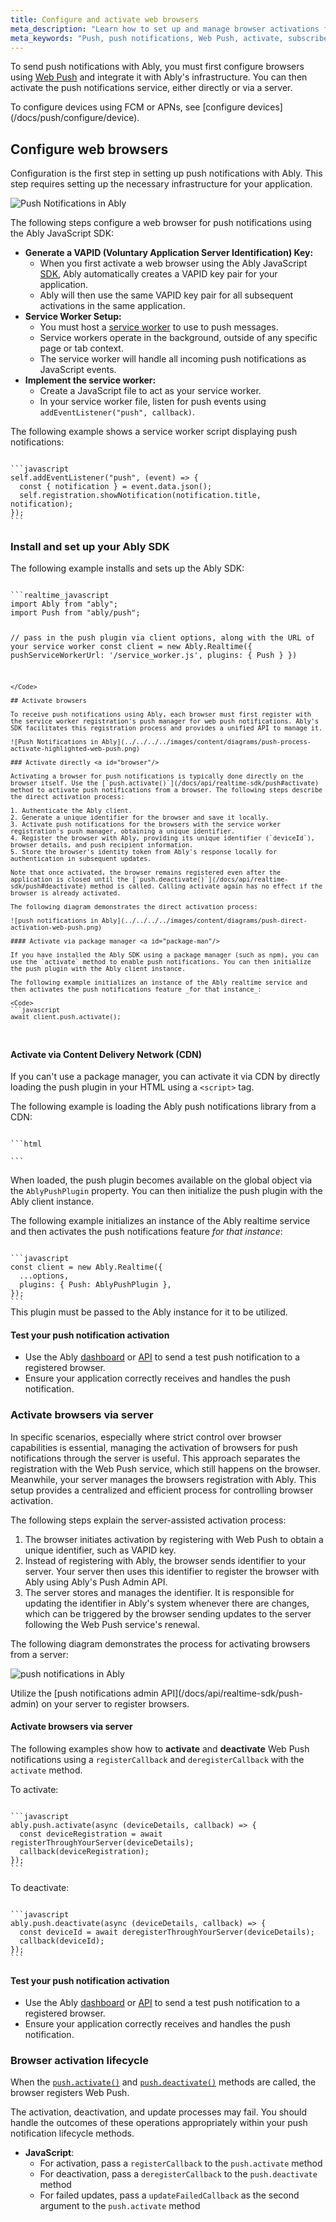 ```yaml
---
title: Configure and activate web browsers
meta_description: "Learn how to set up and manage browser activations for push notifications with Ably, including platform installation, browser registration, and handling lifecycle events."
meta_keywords: "Push, push notifications, Web Push, activate, subscribe"
---
```


To send push notifications with Ably, you must first configure browsers using [Web Push](https://www.w3.org/TR/push-api/) and integrate it with Ably's infrastructure. You can then activate the push notifications service, either directly or via a server.

<Aside data-type='note'>
To configure devices using FCM or APNs, see [configure devices](/docs/push/configure/device).
</Aside>

## Configure web browsers <a id="configure"/>

Configuration is the first step in setting up push notifications with Ably. This step requires setting up the necessary infrastructure for your application.

![Push Notifications in Ably](../../../../images/content/diagrams/push-process-configure-highlighted-web-push.png)

The following steps configure a web browser for push notifications using the Ably JavaScript SDK:

* **Generate a VAPID (Voluntary Application Server Identification) Key:**
  * When you first activate a web browser using the Ably JavaScript [SDK](https://ably.com/docs/getting-started/setup), Ably automatically creates a VAPID key pair for your application.
  * Ably will then use the same VAPID key pair for all subsequent activations in the same application.
* **Service Worker Setup:**
  * You must host a [service worker](https://developer.mozilla.org/en-US/docs/Web/API/Service_Worker_API) to use to push messages.
  * Service workers operate in the background, outside of any specific page or tab context.
  * The service worker will handle all incoming push notifications as JavaScript events.
* **Implement the service worker:**
  * Create a JavaScript file to act as your service worker.
  * In your service worker file, listen for push events using `addEventListener("push", callback)`.

The following example shows a service worker script displaying push notifications:

<Code>
```javascript
self.addEventListener("push", (event) => {
  const { notification } = event.data.json();
  self.registration.showNotification(notification.title, notification);
});
```
</Code>

### Install and set up your Ably SDK

The following example installs and sets up the Ably SDK:

<Code>
```realtime_javascript
import Ably from "ably";
import Push from "ably/push";

// pass in the push plugin via client options, along with the URL of your service worker
const client = new Ably.Realtime({
  pushServiceWorkerUrl: '/service_worker.js',
  plugins: { Push }
})
```
</Code>

## Activate browsers

To receive push notifications using Ably, each browser must first register with the service worker registration's push manager for web push notifications. Ably's SDK facilitates this registration process and provides a unified API to manage it.

![Push Notifications in Ably](../../../../images/content/diagrams/push-process-activate-highlighted-web-push.png)

### Activate directly <a id="browser"/>

Activating a browser for push notifications is typically done directly on the browser itself. Use the [`push.activate()`](/docs/api/realtime-sdk/push#activate) method to activate push notifications from a browser. The following steps describe the direct activation process:

1. Authenticate the Ably client.
2. Generate a unique identifier for the browser and save it locally.
3. Activate push notifications for the browsers with the service worker registration's push manager, obtaining a unique identifier.
4. Register the browser with Ably, providing its unique identifier (`deviceId`), browser details, and push recipient information.
5. Store the browser's identity token from Ably's response locally for authentication in subsequent updates.

Note that once activated, the browser remains registered even after the application is closed until the [`push.deactivate()`](/docs/api/realtime-sdk/push#deactivate) method is called. Calling activate again has no effect if the browser is already activated.

The following diagram demonstrates the direct activation process:

![push notifications in Ably](../../../../images/content/diagrams/push-direct-activation-web-push.png)

#### Activate via package manager <a id="package-man"/>

If you have installed the Ably SDK using a package manager (such as npm), you can use the `activate` method to enable push notifications. You can then initialize the push plugin with the Ably client instance.

The following example initializes an instance of the Ably realtime service and then activates the push notifications feature _for that instance_:

<Code>
```javascript
await client.push.activate();
```
</Code>

#### Activate via Content Delivery Network (CDN) <a id="no-package-man"/>

If you can't use a package manager, you can activate it via CDN by directly loading the push plugin in your HTML using a `<script>` tag.

The following example is loading the Ably push notifications library from a CDN:

<Code>
```html
<script src="https://cdn.ably.com/lib/push.umd.min-2.js"></script>
```
</Code>

When loaded, the push plugin becomes available on the global object via the `AblyPushPlugin` property. You can then initialize the push plugin with the Ably client instance.

The following example initializes an instance of the Ably realtime service and then activates the push notifications feature _for that instance_:

<Code>
```javascript
const client = new Ably.Realtime({
  ...options,
  plugins: { Push: AblyPushPlugin },
});
```
</Code>

<Aside data-type='note'>
This plugin must be passed to the Ably instance for it to be utilized.
</Aside>

#### Test your push notification activation

* Use the Ably [dashboard](https://ably.com/accounts) or [API](/docs/api/realtime-sdk/push-admin) to send a test push notification to a registered browser.
* Ensure your application correctly receives and handles the push notification.

### Activate browsers via server <a id="server"/>

In specific scenarios, especially where strict control over browser capabilities is essential, managing the activation of browsers for push notifications through the server is useful. This approach separates the registration with the Web Push service, which still happens on the browser. Meanwhile, your server manages the browsers registration with Ably. This setup provides a centralized and efficient process for controlling browser activation.

The following steps explain the server-assisted activation process:

1. The browser initiates activation by registering with Web Push to obtain a unique identifier, such as VAPID key.
2. Instead of registering with Ably, the browser sends identifier to your server. Your server then uses this identifier to register the browser with Ably using Ably's Push Admin API.
3. The server stores and manages the identifier. It is responsible for updating the identifier in Ably's system whenever there are changes, which can be triggered by the browser sending updates to the server following the Web Push service's renewal.

The following diagram demonstrates the process for activating browsers from a server:

![push notifications in Ably](../../../../images/content/diagrams/push-server-side-activation-web-push.png)

<Aside data-type='note'>
Utilize the [push notifications admin API](/docs/api/realtime-sdk/push-admin) on your server to register browsers.
</Aside>

#### Activate browsers via server

The following examples show how to **activate** and **deactivate** Web Push notifications using a `registerCallback` and `deregisterCallback` with the `activate` method.

To activate:

<Code>
```javascript
ably.push.activate(async (deviceDetails, callback) => {
  const deviceRegistration = await registerThroughYourServer(deviceDetails);
  callback(deviceRegistration);
});
```
</Code>

To deactivate:

<Code>
```javascript
ably.push.deactivate(async (deviceDetails, callback) => {
  const deviceId = await deregisterThroughYourServer(deviceDetails);
  callback(deviceId);
});
```
</Code>

#### Test your push notification activation

* Use the Ably [dashboard](https://ably.com/accounts) or [API](https://ably.com/docs/docs/api/realtime-sdk/push-admin) to send a test push notification to a registered browser.
* Ensure your application correctly receives and handles the push notification.

### Browser activation lifecycle

When the [`push.activate()`](/docs/api/realtime-sdk/push#activate) and [`push.deactivate()`](/docs/api/realtime-sdk/push#deactivate) methods are called, the browser registers Web Push.

<Aside data-type='note'>
The activation, deactivation, and update processes may fail. You should handle the outcomes of these operations appropriately within your push notification lifecycle methods.
</Aside>

- **JavaScript**:
  - For activation, pass a `registerCallback` to the `push.activate` method
  - For deactivation, pass a `deregisterCallback` to the `push.deactivate` method
  - For failed updates, pass a `updateFailedCallback` as the second argument to the `push.activate` method

